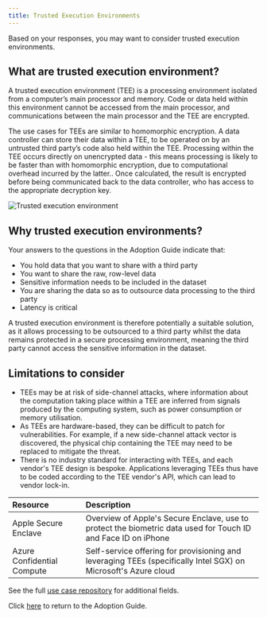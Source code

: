 ```yaml
---
title: Trusted Execution Environments
---
```



Based on your responses, you may want to consider trusted execution environments.

## What are trusted execution environment?

A trusted execution environment (TEE) is a processing environment isolated from a computer’s main processor and memory. Code or data held within this environment cannot be accessed from the main processor, and communications between the main processor and the TEE are encrypted.

The use cases for TEEs are similar to homomorphic encryption. A data controller can store their data within a TEE, to be operated on by an untrusted third party’s code also held within the TEE. Processing within the TEE occurs directly on unencrypted data - this means processing is likely to be faster than with homomorphic encryption, due to computational overhead incurred by the latter.. Once calculated, the result is encrypted before being communicated back to the data controller, who has access to the appropriate decryption key.

![Trusted execution environment](../images/tee.png)

## Why trusted execution environments?

Your answers to the questions in the Adoption Guide indicate that:

- You hold data that you want to share with a third party
- You want to share the raw, row-level data
- Sensitive information needs to be included in the dataset
- You are sharing the data so as to outsource data processing to the third party
- Latency is critical

A trusted execution environment is therefore potentially a suitable solution, as it allows processing to be outsourced to a third party whilst the data remains protected in a secure processing environment, meaning the third party cannot access the sensitive information in the dataset.

## Limitations to consider

- TEEs may be at risk of side-channel attacks, where information about the computation taking place within a TEE are inferred from signals produced by the computing system, such as power consumption or memory utilisation.
- As TEEs are hardware-based, they can be difficult to patch for vulnerabilities. For example, if a new side-channel attack vector is discovered, the physical chip containing the TEE may need to be replaced to mitigate the threat.
- There is no industry standard for interacting with TEEs, and each vendor's TEE design is bespoke. Applications leveraging TEEs thus have to be coded according to the TEE vendor's API, which can lead to vendor lock-in.

<Collapse label="Technical resources">

| Resource                                                                                                                         | Description                                                                                                    |
| :------------------------------------------------------------------------------------------------------------------------------- | :------------------------------------------------------------------------------------------------------------- |
| <OutboundLink href="https://support.apple.com/en-gb/guide/security/sec59b0b31ff/web">Apple Secure Enclave</OutboundLink>         | Overview of Apple's Secure Enclave, use to protect the biometric data used for Touch ID and Face ID on iPhone  |
| <OutboundLink href="https://azure.microsoft.com/en-us/solutions/confidential-compute/">Azure Confidential Compute</OutboundLink> | Self-service offering for provisioning and leveraging TEEs (specifically Intel SGX) on Microsoft's Azure cloud |

</Collapse>

<Collapse label="Use Cases">
  See the full <a href="/repository">use case repository</a> for additional
  fields.
  <AdoptionGuideRepositoryTable pet="tee" />
</Collapse>

Click [here](/adoption-guide) to return to the Adoption Guide.
